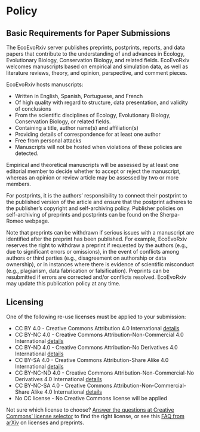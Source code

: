 # Policy

## Basic Requirements for Paper Submissions {-}

The EcoEvoRxiv server publishes preprints, postprints, reports, and data papers that contribute to the understanding of and advances in Ecology, Evolutionary Biology, Conservation Biology, and related fields. EcoEvoRxiv welcomes manuscripts based on empirical and simulation data, as well as literature reviews, theory, and opinion, perspective, and comment pieces.

EcoEvoRxiv hosts manuscripts:

 - Written in English, Spanish,  Portuguese, and French
 - Of high quality with regard to structure, data presentation, and validity of conclusions
 - From the scientific disciplines of Ecology, Evolutionary Biology, Conservation Biology, or related fields.
 - Containing a title, author name(s) and affiliation(s)
 - Providing details of  correspondence for at least one author
 - Free from personal attacks
 - Manuscripts will not be hosted when violations of these policies are detected.

Empirical and theoretical manuscripts will be assessed by at least one editorial member to decide whether to accept or reject the manuscript, whereas an opinion or review article may be assessed by two or more members.

For postprints, it is the authors’ responsibility to connect their postprint to the published version of the article and ensure that the postprint adheres to the publisher’s copyright and self-archiving policy. Publisher policies on self-archiving of preprints and postprints can be found on the Sherpa-Romeo webpage.

Note that preprints can be withdrawn if serious issues with a manuscript are identified after the preprint has been published. For example, EcoEvoRxiv reserves the right to withdraw a preprint if requested by the authors (e.g., due to significant errors or omissions), in the event of conflicts among authors or third parties (e.g., disagreement on authorship or data ownership), or in instances where there is evidence of scientific misconduct (e.g., plagiarism, data fabrication or falsification). Preprints can be resubmitted if errors are corrected and/or conflicts resolved.
EcoEvoRxiv may update this publication policy at any time.

## Licensing {-}

One of the following re-use licenses must be applied to your submission:

 - CC BY 4.0 - Creative Commons Attribution 4.0 International [details](https://creativecommons.org/licenses/by/4.0/)
 - CC BY-NC 4.0 - Creative Commons Attribution-Non-Commercial 4.0 International [details](https://creativecommons.org/licenses/by-nc/4.0/)
 - CC BY-ND 4.0 - Creative Commons Attribution-No Derivatives 4.0 International [details](https://creativecommons.org/licenses/by-nd/4.0/)
 - CC BY-SA 4.0 - Creative Commons Attribution-Share Alike 4.0 International [details](https://creativecommons.org/licenses/by-sa/4.0/)
 - CC BY-NC-ND 4.0 - Creative Commons Attribution-Non-Commercial-No Derivatives 4.0 International [details](https://creativecommons.org/licenses/by-nc-nd/4.0/)
 - CC BY-NC-SA 4.0 - Creative Commons Attribution-Non-Commercial-Share Alike 4.0 International [details](https://creativecommons.org/licenses/by-nc-sa/4.0/)
 - No CC license - No Creative Commons license will be applied
 
Not sure which license to choose? [Answer the questions at Creative Commons' license selector](https://creativecommons.org/choose/) to find the right license, or see this [FAQ from arXiv](https://arxiv.org/help/license) on licenses and preprints.

